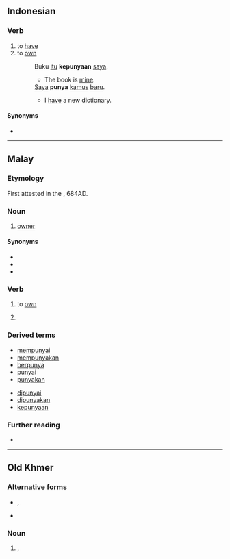 ==Indonesian==

===Verb===
{{id-verb}}

# to [[have]]
# to [[own]]
#: Buku [[itu]] '''kepunyaan''' [[saya]].
#:* The book is [[mine]].
#: [[saya|Saya]] '''punya''' [[kamus]] [[baru]].
#:* I [[have]] a new dictionary.

====Synonyms====
* {{l|id|milik}}

----

==Malay==

===Etymology===
First attested in the {{w|Talang Tuo inscription}}, 684AD.

===Noun===
{{ms-noun|j=ڤوڽا}}

# [[owner]]

====Synonyms====
* {{l|ms|pemilik}}
* {{l|ms|tuan}}
* {{l|ms|empunya}}

===Verb===
{{ms-verb|j=ڤوڽا}}

# to [[own]]
#: {{ux|ms|Buku [[ini]] [[saya]] '''punya'''.|This book is mine.}}
# {{lb|ms|spoken}} {{n-g|Emphasizes a word that is repeated}}

===Derived terms===
{{der-top}}
* [[mempunyai]]
* [[mempunyakan]]
* [[berpunya]]
* [[punyai]]
* [[punyakan]]
{{der-mid}}
* [[dipunyai]]
* [[dipunyakan]]
* [[kepunyaan]]
{{der-bottom}}

===Further reading===
* {{R:PRPM}}

----

==Old Khmer==

===Alternative forms===
* {{l|okz|puṇya}}, {{l|okz|បុណ្យ}}
* {{l|okz|បុន្យ}}

===Noun===
{{head|okz|noun}}

# {{form of|okz|Latin script form|បុន្យ}}, {{alternative spelling of|nocap=1|okz|បុណ្យ||tr=puṇya|t=[[merit]]}}